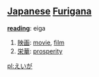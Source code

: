 == [[Japanese]] [[Furigana]] ==                                          

'''[[reading]]''': eiga

# [[映画]]: [[movie]], [[film]]
# [[栄華]]: [[prosperity]]
[[pl:えいが]]
